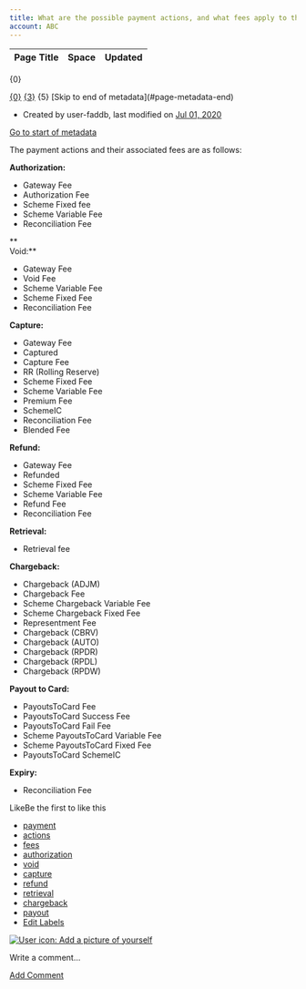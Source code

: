 ```yaml
---
title: What are the possible payment actions, and what fees apply to them?
account: ABC
---
```


<table class="aui"> <thead> <tr class="header"> <th class="search-result-title">Page Title</th> <th class="search-result-space">Space</th> <th class="search-result-date">Updated</th> </tr> </thead> </table> <p class="search-result-count">{0}</p> <tr class="search-result"> <td class="search-result-title"><a href="{1}" class="content-type-{2}"><span>{0}</span></a></td> <td class="search-result-space"><a class="space" href="/display/{4}/" title="{3}">{3}</a></td> <td class="search-result-date"><span class="date" title="{6}">{5}</span></td> </tr> [Skip to end of metadata](#page-metadata-end)

*   Created by user-faddb, last modified on [Jul 01, 2020](/pages/diffpagesbyversion.action?pageId=721043&selectedPageVersions=3&selectedPageVersions=4 "Show changes")

[Go to start of metadata](#page-metadata-start)

The payment actions and their associated fees are as follows:

**Authorization:**

*   Gateway Fee
*   Authorization Fee
*   Scheme Fixed fee
*   Scheme Variable Fee
*   Reconciliation Fee

**  
Void:**

*   Gateway Fee
*   Void Fee
*   Scheme Variable Fee
*   Scheme Fixed Fee
*   Reconciliation Fee

  

**Capture:**

*   Gateway Fee
*   Captured
*   Capture Fee
*   RR (Rolling Reserve)
*   Scheme Fixed Fee
*   Scheme Variable Fee
*   Premium Fee
*   SchemeIC
*   Reconciliation Fee
*   Blended Fee

  

**Refund:**

*   Gateway Fee
*   Refunded
*   Scheme Fixed Fee
*   Scheme Variable Fee
*   Refund Fee
*   Reconciliation Fee

  

**Retrieval:**

*   Retrieval fee

  

**Chargeback:**

*   Chargeback (ADJM)
*   Chargeback Fee
*   Scheme Chargeback Variable Fee
*   Scheme Chargeback Fixed Fee
*   Representment Fee
*   Chargeback (CBRV)
*   Chargeback (AUTO)
*   Chargeback (RPDR)
*   Chargeback (RPDL)
*   Chargeback (RPDW)

**Payout to Card:**

*   PayoutsToCard Fee
*   PayoutsToCard Success Fee
*   PayoutsToCard Fail Fee
*   Scheme PayoutsToCard Variable Fee
*   Scheme PayoutsToCard Fixed Fee
*   PayoutsToCard SchemeIC

**Expiry:**

*   Reconciliation Fee

LikeBe the first to like this

*   [payment](/label/FAQ/payment)
*   [actions](/label/FAQ/actions)
*   [fees](/label/FAQ/fees)
*   [authorization](/label/FAQ/authorization)
*   [void](/label/FAQ/void)
*   [capture](/label/FAQ/capture)
*   [refund](/label/FAQ/refund)
*   [retrieval](/label/FAQ/retrieval)
*   [chargeback](/label/FAQ/chargeback)
*   [payout](/label/FAQ/payout)
*   [Edit Labels](# "Edit Labels (Type 'l')")

[![User icon: Add a picture of yourself](/s/en_GB/7901/abf7b35644d5a5d1d7e4b0969a83e8eb2b569fb5/_/images/icons/profilepics/add_profile_pic.svg)](/users/profile/editmyprofilepicture.action)

Write a comment…

[Add Comment](/pages/viewpage.action?pageId=721043&showComments=true&showCommentArea=true#addcomment)